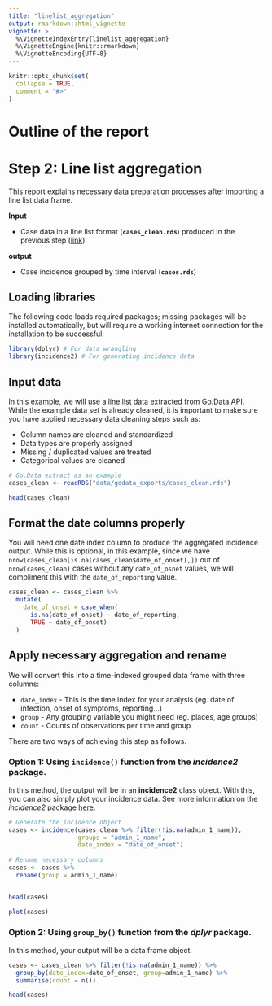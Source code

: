 ```yaml
---
title: "linelist_aggregation"
output: rmarkdown::html_vignette
vignette: >
  %\VignetteIndexEntry{linelist_aggregation}
  %\VignetteEngine{knitr::rmarkdown}
  %\VignetteEncoding{UTF-8}
---
```


```r
knitr::opts_chunk$set(
  collapse = TRUE,
  comment = "#>"
)
```

# Outline of the report

# Step 2: Line list aggregation

This report explains necessary data preparation processes after importing a line list data frame.\

**Input**

* Case data in a line list format (**`cases_clean.rds`**) produced in the previous step ([link](...)).


**output**

* Case incidence grouped by time interval (**`cases.rds`**)


## Loading libraries

The following code loads required packages; missing packages will be installed
automatically, but will require a working internet connection for the
installation to be successful.

```r
library(dplyr) # For data wrangling
library(incidence2) # For generating incidence data
```


## Input data

In this example, we will use a line list data extracted from Go.Data API.
While the example data set is already cleaned, it is important to make sure you have applied necessary data cleaning steps such as:  

* Column names are cleaned and standardized
* Data types are properly assigned
* Missing / duplicated values are treated
* Categorical values are cleaned



```r
# Go.Data extract as an example
cases_clean <- readRDS("data/godata_exports/cases_clean.rds")

head(cases_clean)
```


## Format the date columns properly

You will need one date index column to produce the aggregated incidence output.
While this is optional, in this example, since we have `nrow(cases_clean[is.na(cases_clean$date_of_onset),])` out of `nrow(cases_clean)` cases without any `date_of_osnet` values, we will compliment this with the `date_of_reporting` value.

```r
cases_clean <- cases_clean %>%
  mutate(
    date_of_onset = case_when(
      is.na(date_of_onset) ~ date_of_reporting,
      TRUE ~ date_of_onset)
  )
```



## Apply necessary aggregation and rename

We will convert this into a time-indexed grouped data frame with three columns:  

* `date_index` - This is the time index for your analysis (eg. date of infection, onset of symptoms, reporting...)
* `group` - Any grouping variable you might need (eg. places, age groups)
* `count` - Counts of observations per time and group


There are two ways of achieving this step as follows.


### Option 1: Using `incidence()` function from the _incidence2_ package.
In this method, the output will be in an **incidence2** class object. With this, you can also simply plot your incidence data.
See more information on the _incidence2_ package [here](https://cran.r-project.org/web/packages/incidence2/vignettes/incidence2.html).

```r
# Generate the incidence object
cases <- incidence(cases_clean %>% filter(!is.na(admin_1_name)), 
                   groups = "admin_1_name", 
                   date_index = "date_of_onset")
  
# Rename necessary columns
cases <- cases %>%
  rename(group = admin_1_name)


head(cases)
```

```r
plot(cases)
```

### Option 2: Using `group_by()` function from the _dplyr_ package.

In this method, your output will be a data frame object.

```r
cases <- cases_clean %>% filter(!is.na(admin_1_name)) %>%
  group_by(date_index=date_of_onset, group=admin_1_name) %>%
  summarise(count = n())

head(cases)
```
